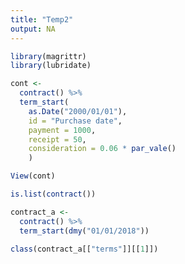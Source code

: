 ```yaml
---
title: "Temp2"
output: NA
---
```



```r
library(magrittr)
library(lubridate)
```

```r
cont <- 
  contract() %>% 
  term_start(
    as.Date("2000/01/01"), 
    id = "Purchase date",
    payment = 1000,
    receipt = 50,
    consideration = 0.06 * par_vale()
    )

View(cont)

```


```r
is.list(contract())
```


```r
contract_a <-
  contract() %>%
  term_start(dmy("01/01/2018")) 

class(contract_a[["terms"]][[1]])
```

